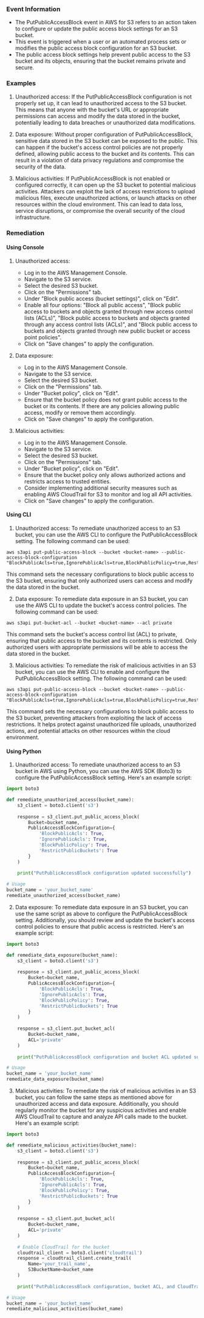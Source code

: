 
### Event Information

- The PutPublicAccessBlock event in AWS for S3 refers to an action taken to configure or update the public access block settings for an S3 bucket.
- This event is triggered when a user or an automated process sets or modifies the public access block configuration for an S3 bucket.
- The public access block settings help prevent public access to the S3 bucket and its objects, ensuring that the bucket remains private and secure.


### Examples

1. Unauthorized access: If the PutPublicAccessBlock configuration is not properly set up, it can lead to unauthorized access to the S3 bucket. This means that anyone with the bucket's URL or appropriate permissions can access and modify the data stored in the bucket, potentially leading to data breaches or unauthorized data modifications.

2. Data exposure: Without proper configuration of PutPublicAccessBlock, sensitive data stored in the S3 bucket can be exposed to the public. This can happen if the bucket's access control policies are not properly defined, allowing public access to the bucket and its contents. This can result in a violation of data privacy regulations and compromise the security of the data.

3. Malicious activities: If PutPublicAccessBlock is not enabled or configured correctly, it can open up the S3 bucket to potential malicious activities. Attackers can exploit the lack of access restrictions to upload malicious files, execute unauthorized actions, or launch attacks on other resources within the cloud environment. This can lead to data loss, service disruptions, or compromise the overall security of the cloud infrastructure.

### Remediation

#### Using Console

1. Unauthorized access:
   - Log in to the AWS Management Console.
   - Navigate to the S3 service.
   - Select the desired S3 bucket.
   - Click on the "Permissions" tab.
   - Under "Block public access (bucket settings)", click on "Edit".
   - Enable all four options: "Block all public access", "Block public access to buckets and objects granted through new access control lists (ACLs)", "Block public access to buckets and objects granted through any access control lists (ACLs)", and "Block public access to buckets and objects granted through new public bucket or access point policies".
   - Click on "Save changes" to apply the configuration.

2. Data exposure:
   - Log in to the AWS Management Console.
   - Navigate to the S3 service.
   - Select the desired S3 bucket.
   - Click on the "Permissions" tab.
   - Under "Bucket policy", click on "Edit".
   - Ensure that the bucket policy does not grant public access to the bucket or its contents. If there are any policies allowing public access, modify or remove them accordingly.
   - Click on "Save changes" to apply the configuration.

3. Malicious activities:
   - Log in to the AWS Management Console.
   - Navigate to the S3 service.
   - Select the desired S3 bucket.
   - Click on the "Permissions" tab.
   - Under "Bucket policy", click on "Edit".
   - Ensure that the bucket policy only allows authorized actions and restricts access to trusted entities.
   - Consider implementing additional security measures such as enabling AWS CloudTrail for S3 to monitor and log all API activities.
   - Click on "Save changes" to apply the configuration.

#### Using CLI

1. Unauthorized access: To remediate unauthorized access to an S3 bucket, you can use the AWS CLI to configure the PutPublicAccessBlock setting. The following command can be used:

```
aws s3api put-public-access-block --bucket <bucket-name> --public-access-block-configuration "BlockPublicAcls=true,IgnorePublicAcls=true,BlockPublicPolicy=true,RestrictPublicBuckets=true"
```

This command sets the necessary configurations to block public access to the S3 bucket, ensuring that only authorized users can access and modify the data stored in the bucket.

2. Data exposure: To remediate data exposure in an S3 bucket, you can use the AWS CLI to update the bucket's access control policies. The following command can be used:

```
aws s3api put-bucket-acl --bucket <bucket-name> --acl private
```

This command sets the bucket's access control list (ACL) to private, ensuring that public access to the bucket and its contents is restricted. Only authorized users with appropriate permissions will be able to access the data stored in the bucket.

3. Malicious activities: To remediate the risk of malicious activities in an S3 bucket, you can use the AWS CLI to enable and configure the PutPublicAccessBlock setting. The following command can be used:

```
aws s3api put-public-access-block --bucket <bucket-name> --public-access-block-configuration "BlockPublicAcls=true,IgnorePublicAcls=true,BlockPublicPolicy=true,RestrictPublicBuckets=true"
```

This command sets the necessary configurations to block public access to the S3 bucket, preventing attackers from exploiting the lack of access restrictions. It helps protect against unauthorized file uploads, unauthorized actions, and potential attacks on other resources within the cloud environment.

#### Using Python

1. Unauthorized access: To remediate unauthorized access to an S3 bucket in AWS using Python, you can use the AWS SDK (Boto3) to configure the PutPublicAccessBlock setting. Here's an example script:

```python
import boto3

def remediate_unauthorized_access(bucket_name):
    s3_client = boto3.client('s3')
    
    response = s3_client.put_public_access_block(
        Bucket=bucket_name,
        PublicAccessBlockConfiguration={
            'BlockPublicAcls': True,
            'IgnorePublicAcls': True,
            'BlockPublicPolicy': True,
            'RestrictPublicBuckets': True
        }
    )
    
    print("PutPublicAccessBlock configuration updated successfully")

# Usage
bucket_name = 'your_bucket_name'
remediate_unauthorized_access(bucket_name)
```

2. Data exposure: To remediate data exposure in an S3 bucket, you can use the same script as above to configure the PutPublicAccessBlock setting. Additionally, you should review and update the bucket's access control policies to ensure that public access is restricted. Here's an example script:

```python
import boto3

def remediate_data_exposure(bucket_name):
    s3_client = boto3.client('s3')
    
    response = s3_client.put_public_access_block(
        Bucket=bucket_name,
        PublicAccessBlockConfiguration={
            'BlockPublicAcls': True,
            'IgnorePublicAcls': True,
            'BlockPublicPolicy': True,
            'RestrictPublicBuckets': True
        }
    )
    
    response = s3_client.put_bucket_acl(
        Bucket=bucket_name,
        ACL='private'
    )
    
    print("PutPublicAccessBlock configuration and bucket ACL updated successfully")

# Usage
bucket_name = 'your_bucket_name'
remediate_data_exposure(bucket_name)
```

3. Malicious activities: To remediate the risk of malicious activities in an S3 bucket, you can follow the same steps as mentioned above for unauthorized access and data exposure. Additionally, you should regularly monitor the bucket for any suspicious activities and enable AWS CloudTrail to capture and analyze API calls made to the bucket. Here's an example script:

```python
import boto3

def remediate_malicious_activities(bucket_name):
    s3_client = boto3.client('s3')
    
    response = s3_client.put_public_access_block(
        Bucket=bucket_name,
        PublicAccessBlockConfiguration={
            'BlockPublicAcls': True,
            'IgnorePublicAcls': True,
            'BlockPublicPolicy': True,
            'RestrictPublicBuckets': True
        }
    )
    
    response = s3_client.put_bucket_acl(
        Bucket=bucket_name,
        ACL='private'
    )
    
    # Enable CloudTrail for the bucket
    cloudtrail_client = boto3.client('cloudtrail')
    response = cloudtrail_client.create_trail(
        Name='your_trail_name',
        S3BucketName=bucket_name
    )
    
    print("PutPublicAccessBlock configuration, bucket ACL, and CloudTrail enabled successfully")

# Usage
bucket_name = 'your_bucket_name'
remediate_malicious_activities(bucket_name)
```

